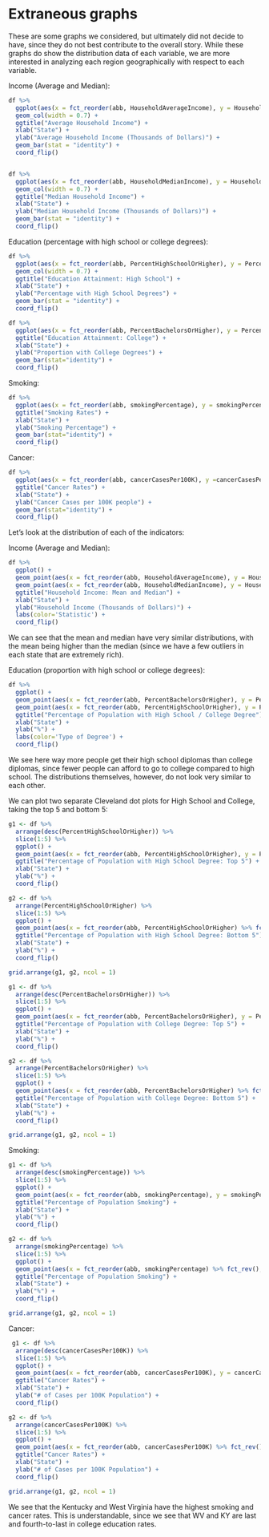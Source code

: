 # Extraneous graphs

These are some graphs we considered, but ultimately did not decide to have, since they do not best contribute to the overall story. While these graphs do show the distribution data of each variable, we are more interested in analyzing each region geographically with respect to each variable. 

Income (Average and Median):
```r
df %>%
  ggplot(aes(x = fct_reorder(abb, HouseholdAverageIncome), y = HouseholdAverageIncome / 1000)) +
  geom_col(width = 0.7) +
  ggtitle("Average Household Income") +
  xlab("State") +
  ylab("Average Household Income (Thousands of Dollars)") +
  geom_bar(stat = "identity") +
  coord_flip()


df %>%
  ggplot(aes(x = fct_reorder(abb, HouseholdMedianIncome), y = HouseholdMedianIncome / 1000)) +
  geom_col(width = 0.7) +
  ggtitle("Median Household Income") +
  xlab("State") +
  ylab("Median Household Income (Thousands of Dollars)") +
  geom_bar(stat = "identity") +
  coord_flip()
```


Education (percentage with high school or college degrees):
```r
df %>%
  ggplot(aes(x = fct_reorder(abb, PercentHighSchoolOrHigher), y = PercentHighSchoolOrHigher)) +
  geom_col(width = 0.7) +
  ggtitle("Education Attainment: High School") +
  xlab("State") +
  ylab("Percentage with High School Degrees") +
  geom_bar(stat = "identity") +
  coord_flip()

df %>%
  ggplot(aes(x = fct_reorder(abb, PercentBachelorsOrHigher), y = PercentBachelorsOrHigher)) +
  ggtitle("Education Attainment: College") +
  xlab("State") +
  ylab("Proportion with College Degrees") +
  geom_bar(stat="identity") +
  coord_flip()
```





Smoking:
```r
df %>%
  ggplot(aes(x = fct_reorder(abb, smokingPercentage), y = smokingPercentage)) +
  ggtitle("Smoking Rates") +
  xlab("State") +
  ylab("Smoking Percentage") +
  geom_bar(stat="identity") +
  coord_flip()
```


Cancer:
```r
df %>%
  ggplot(aes(x = fct_reorder(abb, cancerCasesPer100K), y =cancerCasesPer100K)) +
  ggtitle("Cancer Rates") +
  xlab("State") +
  ylab("Cancer Cases per 100K people") +
  geom_bar(stat="identity") +
  coord_flip()
```

Let's look at the distribution of each of the indicators:

Income (Average and Median):
```r
df %>%
  ggplot() +
  geom_point(aes(x = fct_reorder(abb, HouseholdAverageIncome), y = HouseholdAverageIncome / 1000, colour = "Mean")) + 
  geom_point(aes(x = fct_reorder(abb, HouseholdMedianIncome), y = HouseholdMedianIncome / 1000, colour = "Median")) + 
  ggtitle("Household Income: Mean and Median") +
  xlab("State") +
  ylab("Household Income (Thousands of Dollars)") +  
  labs(color='Statistic') + 
  coord_flip() 
```

We can see that the mean and median have very similar distributions, with the mean being higher than the median (since we have a few outliers in each state that are extremely rich).

Education (proportion with high school or college degrees):
```r
df %>%
  ggplot() +
  geom_point(aes(x = fct_reorder(abb, PercentBachelorsOrHigher), y = PercentBachelorsOrHigher, colour = "College")) + 
  geom_point(aes(x = fct_reorder(abb, PercentHighSchoolOrHigher), y = PercentHighSchoolOrHigher, colour = "High School")) + 
  ggtitle("Percentage of Population with High School / College Degree") +
  xlab("State") +
  ylab("%") + 
  labs(color='Type of Degree') +
  coord_flip() 
```

We see here way more people get their high school diplomas than college diplomas, since fewer people can afford to go to college compared to high school. The distributions themselves, however, do not look very similar to each other. 

We can plot two separate Cleveland dot plots for High School and College, taking the top 5 and bottom 5: 

```r
g1 <- df %>%
  arrange(desc(PercentHighSchoolOrHigher)) %>% 
  slice(1:5) %>%
  ggplot() +
  geom_point(aes(x = fct_reorder(abb, PercentHighSchoolOrHigher), y = PercentHighSchoolOrHigher)) + 
  ggtitle("Percentage of Population with High School Degree: Top 5") +
  xlab("State") +
  ylab("%") + 
  coord_flip() 

g2 <- df %>%
  arrange(PercentHighSchoolOrHigher) %>% 
  slice(1:5) %>%
  ggplot() +
  geom_point(aes(x = fct_reorder(abb, PercentHighSchoolOrHigher) %>% fct_rev(), y = PercentHighSchoolOrHigher)) + 
  ggtitle("Percentage of Population with High School Degree: Bottom 5") +
  xlab("State") +
  ylab("%") +
  coord_flip() 

grid.arrange(g1, g2, ncol = 1)
```


```r
g1 <- df %>%
  arrange(desc(PercentBachelorsOrHigher)) %>% 
  slice(1:5) %>%
  ggplot() +
  geom_point(aes(x = fct_reorder(abb, PercentBachelorsOrHigher), y = PercentBachelorsOrHigher)) + 
  ggtitle("Percentage of Population with College Degree: Top 5") +
  xlab("State") +
  ylab("%") + 
  coord_flip() 

g2 <- df %>%
  arrange(PercentBachelorsOrHigher) %>% 
  slice(1:5) %>%
  ggplot() +
  geom_point(aes(x = fct_reorder(abb, PercentBachelorsOrHigher) %>% fct_rev(), y = PercentBachelorsOrHigher)) + 
  ggtitle("Percentage of Population with College Degree: Bottom 5") +
  xlab("State") +
  ylab("%") +
  coord_flip() 

grid.arrange(g1, g2, ncol = 1)
```


Smoking:
```r
g1 <- df %>%
  arrange(desc(smokingPercentage)) %>% 
  slice(1:5) %>% 
  ggplot() +
  geom_point(aes(x = fct_reorder(abb, smokingPercentage), y = smokingPercentage)) + 
  ggtitle("Percentage of Population Smoking") +
  xlab("State") +
  ylab("%") +
  coord_flip() 

g2 <- df %>%
  arrange(smokingPercentage) %>% 
  slice(1:5) %>% 
  ggplot() +
  geom_point(aes(x = fct_reorder(abb, smokingPercentage) %>% fct_rev(), y = smokingPercentage)) + 
  ggtitle("Percentage of Population Smoking") +
  xlab("State") +
  ylab("%") +
  coord_flip() 

grid.arrange(g1, g2, ncol = 1)
```

Cancer:
```r
 g1 <- df %>%
  arrange(desc(cancerCasesPer100K)) %>% 
  slice(1:5) %>% 
  ggplot() +
  geom_point(aes(x = fct_reorder(abb, cancerCasesPer100K), y = cancerCasesPer100K)) + 
  ggtitle("Cancer Rates") + 
  xlab("State") +
  ylab("# of Cases per 100K Population") +
  coord_flip()

g2 <- df %>%
  arrange(cancerCasesPer100K) %>% 
  slice(1:5) %>% 
  ggplot() +
  geom_point(aes(x = fct_reorder(abb, cancerCasesPer100K) %>% fct_rev(), y = cancerCasesPer100K)) + 
  ggtitle("Cancer Rates") + 
  xlab("State") +
  ylab("# of Cases per 100K Population") +
  coord_flip()

grid.arrange(g1, g2, ncol = 1)
```

We see that the Kentucky and West Virginia have the highest smoking and cancer rates. This is understandable, since we see that WV and KY are last and fourth-to-last in college education rates. 
